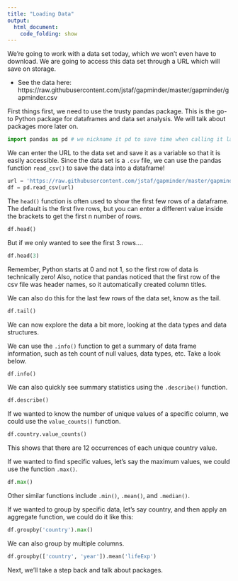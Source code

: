 ```yaml
---
title: "Loading Data"
output:
  html_document:
    code_folding: show
---
```


We're going to work with a data set today, which we won't even have to download. We are going to access this data set through a URL which will save on storage.

:::note

* See the data here: https://raw.githubusercontent.com/jstaf/gapminder/master/gapminder/gapminder.csv

:::

First things first, we need to use the trusty pandas package. This is the go-to Python package for dataframes and data set analysis. We will talk about packages more later on.

```python
import pandas as pd # we nickname it pd to save time when calling it later
```

We can enter the URL to the data set and save it as a variable so that it is easily accessible. Since the data set is a `.csv` file, we can use the pandas function `read_csv()` to save the data into a dataframe!

```python
url = 'https://raw.githubusercontent.com/jstaf/gapminder/master/gapminder/gapminder.csv'
df = pd.read_csv(url)
```

The `head()` function is often used to show the first few rows of a dataframe. The default is the first five rows, but you can enter a different value inside the brackets to get the first n number of rows.

```python
df.head()
```

But if we only wanted to see the first 3 rows....

```python
df.head(3)
```

Remember, Python starts at 0 and not 1, so the first row of data is technically zero! Also, notice that pandas noticed that the first row of the csv file was header names, so it automatically created column titles.

We can also do this for the last few rows of the data set, know as the tail.

```python
df.tail()
```

We can now explore the data a bit more, looking at the data types and data structures.

We can use the `.info()` function to get a summary of data frame information, such as teh count of null values, data types, etc. Take a look below.

```python
df.info()
```

We can also quickly see summary statistics using the `.describe()` function.

```python
df.describe()
```

If we wanted to know the number of unique values of a specific column, we could use the `value_counts()` function.

```python
df.country.value_counts()
```
This shows that there are 12 occurrences of each unique country value.

If we wanted to find specific values, let's say the maximum values, we could use the function `.max()`.

```python
df.max()
```

Other similar functions include `.min()`, `.mean()`, and `.median()`.

If we wanted to group by specific data, let's say country, and then apply an aggregate function, we could do it like this:

```python
df.groupby('country').max()
```

We can also group by multiple columns.

```python
df.groupby(['country', 'year']).mean('lifeExp')
```

Next, we'll take a step back and talk about packages.